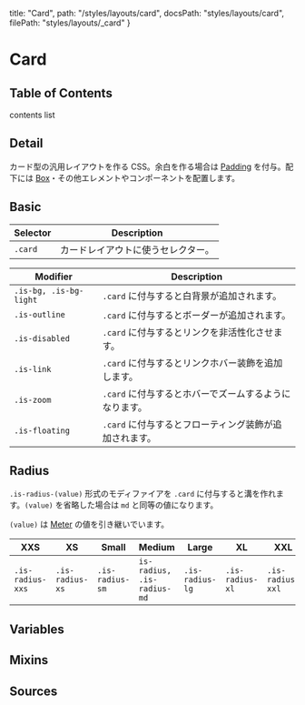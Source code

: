   title: "Card",
  path: "/styles/layouts/card",
  docsPath: "styles/layouts/card",
  filePath: "styles/layouts/_card"
}


# Card

## Table of Contents

contents list

## Detail

カード型の汎用レイアウトを作る CSS。余白を作る場合は [Padding](/styles/utilities/padding) を付与。配下には [Box](/styles/layouts/box)・その他エレメントやコンポーネントを配置します。

## Basic

<PreviewCardBasic />

| Selector | Description                        |
| -------- | ---------------------------------- |
| `.card`  | カードレイアウトに使うセレクター。 |

| Modifier               | Description                                            |
| ---------------------- | ------------------------------------------------------ |
| `.is-bg, .is-bg-light` | `.card` に付与すると白背景が追加されます。             |
| `.is-outline`          | `.card` に付与するとボーダーが追加されます。           |
| `.is-disabled`         | `.card` に付与するとリンクを非活性化させます。         |
| `.is-link`             | `.card` に付与するとリンクホバー装飾を追加します。     |
| `.is-zoom`             | `.card` に付与するとホバーでズームするようになります。 |
| `.is-floating`         | `.card` に付与するとフローティング装飾が追加されます。 |

## Radius

`.is-radius-(value)` 形式のモディファイアを `.card` に付与すると溝を作れます。`(value)` を省略した場合は `md` と同等の値になります。

`(value)` は [Meter](/configs/variables/meter) の値を引き継いでいます。

| XXS              | XS              | Small           | Medium                     | Large           | XL              | XXL              |
| ---------------- | --------------- | --------------- | -------------------------- | --------------- | --------------- | ---------------- |
| `.is-radius-xxs` | `.is-radius-xs` | `.is-radius-sm` | `is-radius, .is-radius-md` | `.is-radius-lg` | `.is-radius-xl` | `.is-radius-xxl` |

## Variables

<PreviewVariablesDouble filePath={meta.filePath} viewCompiled={true} />

## Mixins

<PreviewMixins filePath={meta.filePath} />

## Sources

<PreviewSources
  title={meta.title}
  docsPath={meta.docsPath}
  scssPath={meta.filePath}
/>
